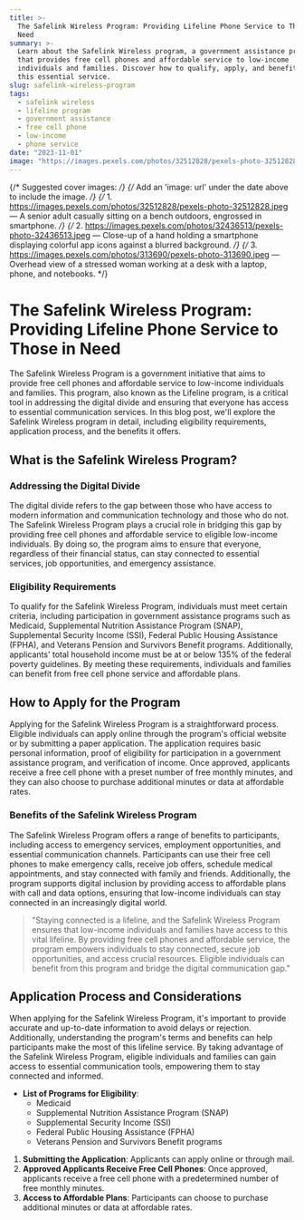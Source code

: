 ```yaml
---
title: >-
  The Safelink Wireless Program: Providing Lifeline Phone Service to Those in
  Need
summary: >-
  Learn about the Safelink Wireless program, a government assistance program
  that provides free cell phones and affordable service to low-income
  individuals and families. Discover how to qualify, apply, and benefit from
  this essential service.
slug: safelink-wireless-program
tags:
  - safelink wireless
  - lifeline program
  - government assistance
  - free cell phone
  - low-income
  - phone service
date: "2023-11-01"
image: "https://images.pexels.com/photos/32512828/pexels-photo-32512828.jpeg"
---
```


{/* Suggested cover images: */}
{/* Add an 'image: url' under the date above to include the image. */}
{/* 1. https://images.pexels.com/photos/32512828/pexels-photo-32512828.jpeg — A senior adult casually sitting on a bench outdoors, engrossed in smartphone. */}
{/* 2. https://images.pexels.com/photos/32436513/pexels-photo-32436513.jpeg — Close-up of a hand holding a smartphone displaying colorful app icons against a blurred background. */}
{/* 3. https://images.pexels.com/photos/313690/pexels-photo-313690.jpeg — Overhead view of a stressed woman working at a desk with a laptop, phone, and notebooks. */}

# The Safelink Wireless Program: Providing Lifeline Phone Service to Those in Need

The Safelink Wireless Program is a government initiative that aims to provide free cell phones and affordable service to low-income individuals and families. This program, also known as the Lifeline program, is a critical tool in addressing the digital divide and ensuring that everyone has access to essential communication services. In this blog post, we'll explore the Safelink Wireless program in detail, including eligibility requirements, application process, and the benefits it offers.

## What is the Safelink Wireless Program?

### Addressing the Digital Divide

The digital divide refers to the gap between those who have access to modern information and communication technology and those who do not. The Safelink Wireless Program plays a crucial role in bridging this gap by providing free cell phones and affordable service to eligible low-income individuals. By doing so, the program aims to ensure that everyone, regardless of their financial status, can stay connected to essential services, job opportunities, and emergency assistance.

### Eligibility Requirements

To qualify for the Safelink Wireless Program, individuals must meet certain criteria, including participation in government assistance programs such as Medicaid, Supplemental Nutrition Assistance Program (SNAP), Supplemental Security Income (SSI), Federal Public Housing Assistance (FPHA), and Veterans Pension and Survivors Benefit programs. Additionally, applicants' total household income must be at or below 135% of the federal poverty guidelines. By meeting these requirements, individuals and families can benefit from free cell phone service and affordable plans.

## How to Apply for the Program

Applying for the Safelink Wireless Program is a straightforward process. Eligible individuals can apply online through the program's official website or by submitting a paper application. The application requires basic personal information, proof of eligibility for participation in a government assistance program, and verification of income. Once approved, applicants receive a free cell phone with a preset number of free monthly minutes, and they can also choose to purchase additional minutes or data at affordable rates.

### Benefits of the Safelink Wireless Program

The Safelink Wireless Program offers a range of benefits to participants, including access to emergency services, employment opportunities, and essential communication channels. Participants can use their free cell phones to make emergency calls, receive job offers, schedule medical appointments, and stay connected with family and friends. Additionally, the program supports digital inclusion by providing access to affordable plans with call and data options, ensuring that low-income individuals can stay connected in an increasingly digital world.

> "Staying connected is a lifeline, and the Safelink Wireless Program ensures that low-income individuals and families have access to this vital lifeline. By providing free cell phones and affordable service, the program empowers individuals to stay connected, secure job opportunities, and access crucial resources. Eligible individuals can benefit from this program and bridge the digital communication gap."

## Application Process and Considerations

When applying for the Safelink Wireless Program, it's important to provide accurate and up-to-date information to avoid delays or rejection. Additionally, understanding the program's terms and benefits can help participants make the most of this lifeline service. By taking advantage of the Safelink Wireless Program, eligible individuals and families can gain access to essential communication tools, empowering them to stay connected and informed.

- **List of Programs for Eligibility**:
  - Medicaid
  - Supplemental Nutrition Assistance Program (SNAP)
  - Supplemental Security Income (SSI)
  - Federal Public Housing Assistance (FPHA)
  - Veterans Pension and Survivors Benefit programs

1. **Submitting the Application**: Applicants can apply online or through mail.
2. **Approved Applicants Receive Free Cell Phones**: Once approved, applicants receive a free cell phone with a predetermined number of free monthly minutes.
3. **Access to Affordable Plans**: Participants can choose to purchase additional minutes or data at affordable rates.
